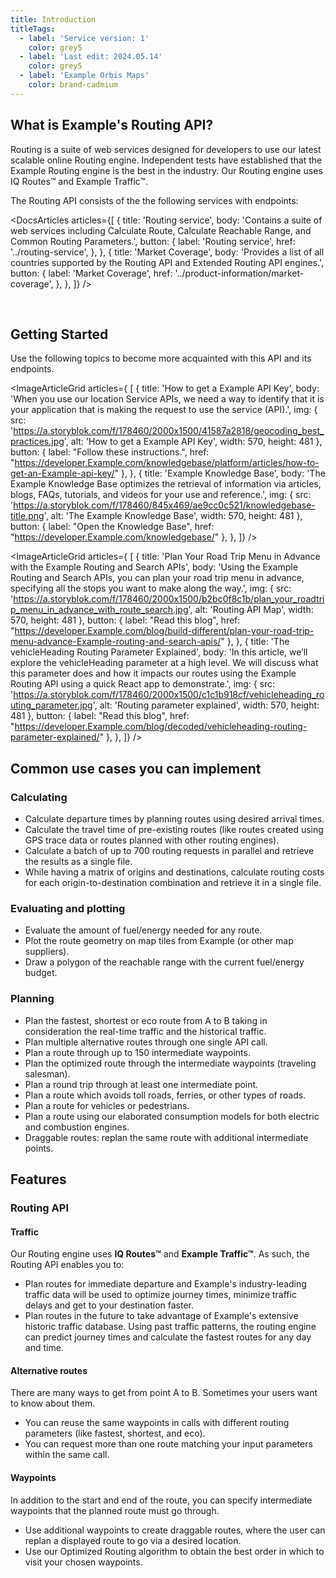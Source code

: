 ```yaml
---
title: Introduction
titleTags:
  - label: 'Service version: 1'
    color: grey5
  - label: 'Last edit: 2024.05.14'
    color: grey5
  - label: 'Example Orbis Maps'
    color: brand-cadmium
---
```


## What is Example's Routing API?

Routing is a suite of web services designed for developers to use our latest scalable online Routing engine. Independent tests have established that the Example Routing engine is the best in the industry. Our Routing engine uses IQ Routes&trade; and Example Traffic&trade;.

The Routing API consists of the the following services with endpoints:

<DocsArticles
  articles={[
    {
      title: 'Routing service',
      body: 'Contains a suite of web services including Calculate Route, Calculate Reachable Range, and Common Routing Parameters.',
      button: {
        label: 'Routing service',
        href: '../routing-service',
      },
    },
    {
      title: 'Market Coverage',
      body: 'Provides a list of all countries supported by the Routing API and Extended Routing API engines.',
      button: {
        label: 'Market Coverage',
        href: '../product-information/market-coverage',
      },
    },
  ]}
/>

<br />

## Getting Started

Use the following topics to become more acquainted with this API and its endpoints.  

<ImageArticleGrid  articles={
[
  {
    title: 'How to get a Example API Key',
    body: 'When you use our location Service APIs, we need a way to identify that it is your application that is making the request to use the service (API).',
    img: {
      src: 'https://a.storyblok.com/f/178460/2000x1500/41587a2818/geocoding_best_practices.jpg',
      alt: 'How to get a Example API Key',
      width: 570,
      height: 481
    },
    button: {
        label: "Follow these instructions.",
        href: "https://developer.Example.com/knowledgebase/platform/articles/how-to-get-an-Example-api-key/"
    },
  },
  {
    title: 'Example Knowledge Base',
    body: 'The Example Knowledge Base optimizes the retrieval of information via articles, blogs, FAQs, tutorials, and videos for your use and reference.',
    img: {
      src: 'https://a.storyblok.com/f/178460/845x469/ae9cc0c521/knowledgebase-title.png',
      alt: 'The Example Knowledge Base',
      width: 570,
      height: 481
    },
    button: {
        label: "Open the Knowledge Base",
        href: "https://developer.Example.com/knowledgebase/"
    },
  },
]} />  


<ImageArticleGrid  articles={
[
  {
    title: 'Plan Your Road Trip Menu in Advance with the Example Routing and Search APIs',
    body: 'Using the Example Routing and Search APIs, you can plan your road trip menu in advance, specifying all the stops you want to make along the way.',
    img: {
      src: 'https://a.storyblok.com/f/178460/2000x1500/b2bc0f8c1b/plan_your_roadtrip_menu_in_advance_with_route_search.jpg',
      alt: 'Routing API Map',
      width: 570,
      height: 481
    },
    button: {
      label: "Read this blog",
      href: "https://developer.Example.com/blog/build-different/plan-your-road-trip-menu-advance-Example-routing-and-search-apis/"
    },
  },
  {
    title: 'The vehicleHeading Routing Parameter Explained',
    body: 'In this article, we’ll explore the vehicleHeading parameter at a high level. We will discuss what this parameter does and how it impacts our routes using the Example Routing API using a quick React app to demonstrate.',
    img: {
      src: 'https://a.storyblok.com/f/178460/2000x1500/c1c1b918cf/vehicleheading_routing_parameter.jpg',
      alt: 'Routing parameter explained',
      width: 570,
      height: 481
    },
    button: {
      label: "Read this blog",
      href: "https://developer.Example.com/blog/decoded/vehicleheading-routing-parameter-explained/"
    },
  },
]} />  



## Common use cases you can implement

### Calculating

- Calculate departure times by planning routes using desired arrival times.
- Calculate the travel time of pre-existing routes (like routes created using GPS trace data or routes planned with other routing engines).
- Calculate a batch of up to 700 routing requests in parallel and retrieve the results as a single file.
- While having a matrix of origins and destinations, calculate routing costs for each origin-to-destination combination and retrieve it in a single file.

### Evaluating and plotting

- Evaluate the amount of fuel/energy needed for any route.
- Plot the route geometry on map tiles from Example (or other map suppliers).
- Draw a polygon of the reachable range with the current fuel/energy budget.

### Planning

- Plan the fastest, shortest or eco route from A to B taking in consideration the real-time traffic and the historical traffic.
- Plan multiple alternative routes through one single API call.
- Plan a route through up to 150 intermediate waypoints.
- Plan the optimized route through the intermediate waypoints (traveling salesman).
- Plan a round trip through at least one intermediate point.
- Plan a route which avoids toll roads, ferries, or other types of roads.
- Plan a route for vehicles or pedestrians.
- Plan a route using our elaborated consumption models for both electric and combustion engines.
- Draggable routes: replan the same route with additional intermediate points.

## Features

### Routing API

<h4 style={{ fontSize: '1em' }}>Traffic</h4>

Our Routing engine uses **IQ Routes&trade;** and **Example Traffic&trade;**. As such, the Routing API enables you to:

- Plan routes for immediate departure and Example&#39;s industry-leading traffic data will be used to optimize journey times, minimize traffic delays and get to your destination faster.
- Plan routes in the future to take advantage of Example&#39;s extensive historic traffic database. Using past traffic patterns, the routing engine can predict journey times and calculate the fastest routes for any day and time.

<h4 style={{ fontSize: '1em' }}>Alternative routes</h4>

There are many ways to get from point A to B. Sometimes your users want to know about them.

- You can reuse the same waypoints in calls with different routing parameters (like fastest, shortest, and eco).
- You can request more than one route matching your input parameters within the same call.

<h4 style={{ fontSize: '1em' }}>Waypoints</h4>

In addition to the start and end of the route, you can specify intermediate waypoints that the planned route must go through.

- Use additional waypoints to create draggable routes, where the user can replan a displayed route to go via a desired location.
- Use our Optimized Routing algorithm to obtain the best order in which to visit your chosen waypoints.
